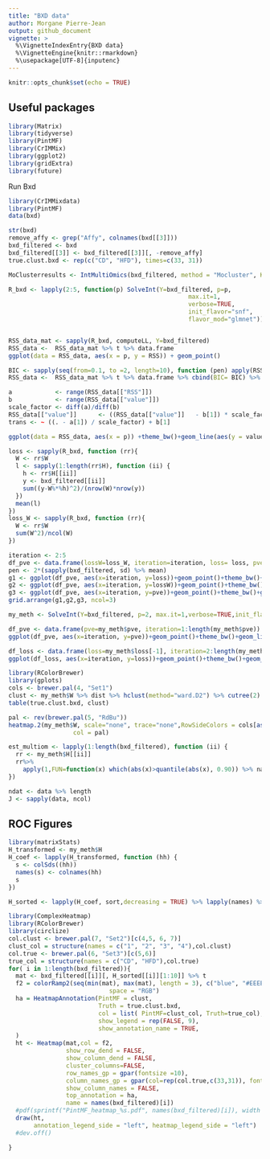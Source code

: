 ```yaml
---
title: "BXD data"
author: Morgane Pierre-Jean
output: github_document
vignette: >
  %\VignetteIndexEntry{BXD data}
  %\VignetteEngine{knitr::rmarkdown}
  %\usepackage[UTF-8]{inputenc}
---
```


```r
knitr::opts_chunk$set(echo = TRUE)
```


## Useful packages
```r
library(Matrix)
library(tidyverse)
library(PintMF)
library(CrIMMix)
library(ggplot2)
library(gridExtra)
library(future)
```

Run Bxd 


```r
library(CrIMMixdata)
library(PintMF)
data(bxd)
```

```r
str(bxd)
remove_affy <- grep("Affy", colnames(bxd[[3]]))
bxd_filtered <- bxd
bxd_filtered[[3]] <- bxd_filtered[[3]][, -remove_affy]
true.clust.bxd <- rep(c("CD", "HFD"), times=c(33, 31))
```


```r
MoClusterresults <- IntMultiOmics(bxd_filtered, method = "Mocluster", K=2, k=c(0.4,0.4,0.4))
```


```r
R_bxd <- lapply(2:5, function(p) SolveInt(Y=bxd_filtered, p=p,
                                                  max.it=1,
                                                  verbose=TRUE,
                                                  init_flavor="snf",
                                                  flavor_mod="glmnet"))


RSS_data_mat <- sapply(R_bxd, computeLL, Y=bxd_filtered)
RSS_data <-  RSS_data_mat %>% t %>% data.frame
ggplot(data = RSS_data, aes(x = p, y = RSS)) + geom_point()
```


```r

BIC <- sapply(seq(from=0.1, to =2, length=10), function (pen) apply(RSS_data_mat, 2, compute_BIC, pen = pen)[1,])
RSS_data <-  RSS_data_mat %>% t %>% data.frame %>% cbind(BIC= BIC) %>% pivot_longer( cols = starts_with("BIC"), names_to = "BIC")

a            <- range(RSS_data[["RSS"]])
b            <- range(RSS_data[["value"]])
scale_factor <- diff(a)/diff(b)
RSS_data[["value"]]      <- ((RSS_data[["value"]]   - b[1]) * scale_factor) + a[1]
trans <- ~ ((. - a[1]) / scale_factor) + b[1]

ggplot(data = RSS_data, aes(x = p)) +theme_bw()+geom_line(aes(y = value))+geom_line(aes(y = RSS), col="red")+facet_wrap(.~BIC, scale="free")
```

```r
loss <- sapply(R_bxd, function (rr){
  W <- rr$W
  l <- sapply(1:length(rr$H), function (ii) {
    h <- rr$H[[ii]]
    y <- bxd_filtered[[ii]]
    sum((y-W%*%h)^2)/(nrow(W)*nrow(y))
  })
  mean(l)
})
loss_W <- sapply(R_bxd, function (rr){
  W <- rr$W
  sum(W^2)/ncol(W)
})

iteration <- 2:5
df_pve <- data.frame(lossW=loss_W, iteration=iteration, loss= loss, pve= sapply(R_bxd, function (r) r$pve))
pen <- 2*(sapply(bxd_filtered, sd) %>% mean)
g1 <- ggplot(df_pve, aes(x=iteration, y=loss))+geom_point()+theme_bw()+geom_line()+scale_x_continuous(breaks=1:10)
g2 <- ggplot(df_pve, aes(x=iteration, y=lossW))+geom_point()+theme_bw()+geom_line()+scale_x_continuous(breaks=1:10)
g3 <- ggplot(df_pve, aes(x=iteration, y=pve))+geom_point()+theme_bw()+geom_line()+scale_x_continuous(breaks=1:10)+ylim(c(90,100))
grid.arrange(g1,g2,g3, ncol=3)
```


```r
my_meth <- SolveInt(Y=bxd_filtered, p=2, max.it=1,verbose=TRUE,init_flavor="snf",flavor_mod="glmnet")
```

```r
df_pve <- data.frame(pve=my_meth$pve, iteration=1:length(my_meth$pve))
ggplot(df_pve, aes(x=iteration, y=pve))+geom_point()+theme_bw()+geom_line()+ylim(c(0,max(df_pve$pve)))

df_loss <- data.frame(loss=my_meth$loss[-1], iteration=2:length(my_meth$loss))
ggplot(df_loss, aes(x=iteration, y=loss))+geom_point()+theme_bw()+geom_line()
```

```r
library(RColorBrewer)
library(gplots)
cols <- brewer.pal(4, "Set1")
clust <- my_meth$W %>% dist %>% hclust(method="ward.D2") %>% cutree(2)
table(true.clust.bxd, clust)

pal <- rev(brewer.pal(5, "RdBu"))
heatmap.2(my_meth$W, scale="none", trace="none",RowSideColors = cols[as.factor(true.clust.bxd)],
                  col = pal)
```



```r
est_multiom <- lapply(1:length(bxd_filtered), function (ii) {
  rr <- my_meth$H[[ii]]
  rr%>% 
    apply(1,FUN=function(x) which(abs(x)>quantile(abs(x), 0.90)) %>% names)
})

ndat <- data %>% length
J <- sapply(data, ncol)
```


## ROC Figures

```r
library(matrixStats)
H_transformed <- my_meth$H
H_coef <- lapply(H_transformed, function (hh) {
  s <- colSds((hh))
  names(s) <- colnames(hh)
  s
})

H_sorted <- lapply(H_coef, sort,decreasing = TRUE) %>% lapply(names) %>% lapply(unique)

```

```r
library(ComplexHeatmap)
library(RColorBrewer)
library(circlize)
col.clust <- brewer.pal(7, "Set2")[c(4,5, 6, 7)]
clust_col = structure(names = c("1", "2", "3", "4"),col.clust)
col.true <- brewer.pal(6, "Set3")[c(5,6)]
true_col = structure(names = c("CD", "HFD"),col.true)
for( i in 1:length(bxd_filtered)){
  mat <- bxd_filtered[[i]][, H_sorted[[i]][1:10]] %>% t
  f2 = colorRamp2(seq(min(mat), max(mat), length = 3), c("blue", "#EEEEEE", "red"),
                            space = "RGB")
  ha = HeatmapAnnotation(PintMF = clust,
                         Truth = true.clust.bxd,
                         col = list( PintMF=clust_col, Truth=true_col),
                         show_legend = rep(FALSE, 9),
                         show_annotation_name = TRUE,
  )
  ht <- Heatmap(mat,col = f2,
                show_row_dend = FALSE,
                show_column_dend = FALSE,
                cluster_columns=FALSE,
                row_names_gp = gpar(fontsize =10),
                column_names_gp = gpar(col=rep(col.true,c(33,31)), fontsize =7),
                show_column_names = FALSE,
                top_annotation = ha,
                name = names(bxd_filtered)[i])
  #pdf(sprintf("PintMF_heatmap_%s.pdf", names(bxd_filtered)[i]), width = 8, height = 8)
  draw(ht,
       annotation_legend_side = "left", heatmap_legend_side = "left")
  #dev.off()

}
```

